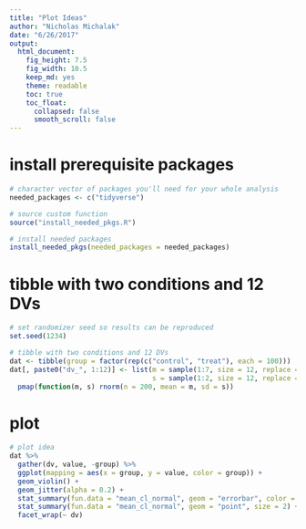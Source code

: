 ```yaml
---
title: "Plot Ideas"
author: "Nicholas Michalak"
date: "6/26/2017"
output: 
  html_document:
    fig_height: 7.5
    fig_width: 10.5
    keep_md: yes
    theme: readable
    toc: true
    toc_float:
      collapsed: false
      smooth_scroll: false
---
```


# install prerequisite packages

```r

# character vector of packages you'll need for your whole analysis
needed_packages <- c("tidyverse")

# source custom function
source("install_needed_pkgs.R")

# install needed packages
install_needed_pkgs(needed_packages = needed_packages)

```

# tibble with two conditions and 12 DVs

```r

# set randomizer seed so results can be reproduced
set.seed(1234)

# tibble with two conditions and 12 DVs
dat <- tibble(group = factor(rep(c("control", "treat"), each = 100)))
dat[, paste0("dv_", 1:12)] <- list(m = sample(1:7, size = 12, replace = TRUE),
                                   s = sample(1:2, size = 12, replace = TRUE)) %>%
  pmap(function(m, s) rnorm(n = 200, mean = m, sd = s))

```

# plot

```r

# plot idea
dat %>%
  gather(dv, value, -group) %>%
  ggplot(mapping = aes(x = group, y = value, color = group)) +
  geom_violin() +
  geom_jitter(alpha = 0.2) +
  stat_summary(fun.data = "mean_cl_normal", geom = "errorbar", color = "black", width = 0.1) +
  stat_summary(fun.data = "mean_cl_normal", geom = "point", size = 2) +
  facet_wrap(~ dv)

```

